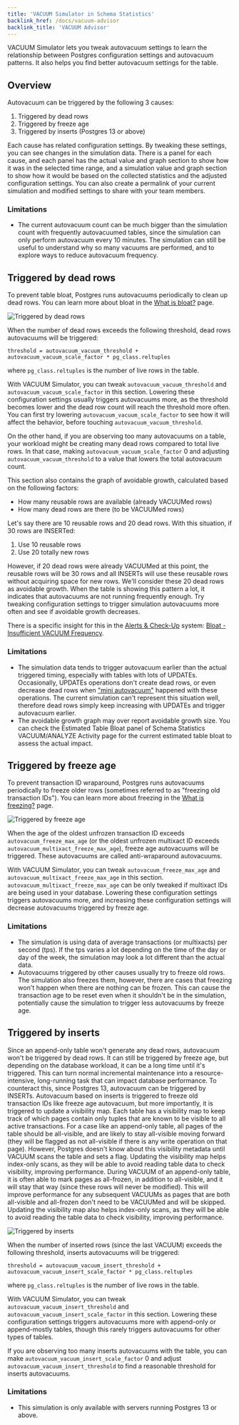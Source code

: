 ```yaml
---
title: 'VACUUM Simulator in Schema Statistics'
backlink_href: /docs/vacuum-advisor
backlink_title: 'VACUUM Advisor'
---
```


VACUUM Simulator lets you tweak autovacuum settings to learn the relationship
between Postgres configuration settings and autovacuum patterns.
It also helps you find better autovacuum settings for the table.

## Overview

Autovacuum can be triggered by the following 3 causes:

1. Triggered by dead rows
2. Triggered by freeze age
3. Triggered by inserts (Postgres 13 or above)

Each cause has related configuration settings. By tweaking these settings, you
can see changes in the simulation data.
There is a panel for each cause, and each panel has the actual value and graph
section to show how it was in the selected time range, and a simulation value
and graph section to show how it would be based on the collected statistics and
the adjusted configuration settings.
You can also create a permalink of your current simulation and modified settings
to share with your team members.

### Limitations

* The current autovacuum count can be much bigger than the simulation count with
  frequently autovacuumed tables, since the simulation can only perform
  autovacuum every 10 minutes. The simulation can still be useful to understand
  why so many vacuums are performed, and to explore ways to reduce autovacuum
  frequency.

## Triggered by dead rows

To prevent table bloat, Postgres runs autovacuums periodically to clean up dead
rows. You can learn more about bloat in the
[What is bloat?](/docs/vacuum-advisor/what-is-bloat) page.

![Triggered by dead rows](vacuum_simulator_dead_rows.png)

When the number of dead rows exceeds the following threshold, dead rows
autovacuums will be triggered:

```
threshold = autovacuum_vacuum_threshold + autovacuum_vacuum_scale_factor * pg_class.reltuples
```

where `pg_class.reltuples` is the number of live rows in the table.

With VACUUM Simulator, you can tweak `autovacuum_vacuum_threshold` and
`autovacuum_vacuum_scale_factor` in this section. Lowering these configuration
settings usually triggers autovacuums more, as the threshold becomes lower and
the dead row count will reach the threshold more often.
You can first try lowering `autovacuum_vacuum_scale_factor` to see how it will
affect the behavior, before touching `autovacuum_vacuum_threshold`.

On the other hand, if you are observing too many autovacuums on a table, your
workload might be creating many dead rows compared to total live rows.
In that case, making `autovacuum_vacuum_scale_factor` 0 and adjusting
`autovacuum_vacuum_threshold` to a value that lowers the total autovacuum count.

This section also contains the graph of avoidable growth, calculated based on
the following factors:

* How many reusable rows are available (already VACUUMed rows)
* How many dead rows are there (to be VACUUMed rows)

Let's say there are 10 reusable rows and 20 dead rows. With this situation, if
30 rows are INSERTed:

1. Use 10 reusable rows
2. Use 20 totally new rows

However, if 20 dead rows were already VACUUMed at this point, the reusable rows
will be 30 rows and all INSERTs will use these reusable rows without acquiring
space for new rows. We'll consider these 20 dead rows as avoidable growth.
When the table is showing this pattern a lot, it indicates that autovacuums are
not running frequently enough. Try tweaking configuration settings to trigger
simulation autovacuums more often and see if avoidable growth decreases.

There is a specific insight for this in the [Alerts & Check-Up](/docs/checks/) system:
[Bloat - Insufficient VACUUM Frequency](/docs/checks/vacuum/insufficient_vacuum_frequency).

### Limitations

* The simulation data tends to trigger autovacuum earlier than the actual
  triggered timing, especially with tables with lots of UPDATEs.
  Occasionally, UPDATEs operations don't create dead rows, or even decrease dead
  rows when ["mini autovacuum"](https://pganalyze.com/blog/5mins-postgres-debug-UPDATE-bloated-tables-auto-explain-pageinspect#hot-pruning-in-postgres)
  happened with these operations.
  The current simulation can't represent this situation well, therefore dead
  rows simply keep increasing with UPDATEs and trigger autovacuum earlier.
* The avoidable growth graph may over report avoidable growth size.
  You can check the Estimated Table Bloat panel of Schema Statistics
  VACUUM/ANALYZE Activity page for the current estimated table bloat to assess
  the actual impact.


## Triggered by freeze age

To prevent transaction ID wraparound, Postgres runs autovacuums periodically to
freeze older rows (sometimes referred to as "freezing old transaction IDs").
You can learn more about freezing in the
[What is freezing?](/docs/vacuum-advisor/what-is-freezing) page.

![Triggered by freeze age](vacuum_simulator_freezing.png)

When the age of the oldest unfrozen transaction ID exceeds
`autovacuum_freeze_max_age` (or the oldest unfrozen multixact ID exceeds
`autovacuum_multixact_freeze_max_age`), freeze age autovacuums will
be triggered. These autovacuums are called anti-wraparound autovacuums.

With VACUUM Simulator, you can tweak `autovacuum_freeze_max_age` and
`autovacuum_multixact_freeze_max_age` in this section.
`autovacuum_multixact_freeze_max_age` can be only tweaked if multixact IDs are
being used in your database. Lowering these configuration settings triggers
autovacuums more, and increasing these configuration settings will decrease
autovacuums triggered by freeze age.

### Limitations

* The simulation is using data of average transactions (or multixacts) per
  second (tps).
  If the tps varies a lot depending on the time of the day or day of the week,
  the simulation may look a lot different than the actual data.
* Autovacuums triggered by other causes usually try to freeze old rows.
  The simulation also freezes them, however, there are cases that freezing won't
  happen when there are nothing can be frozen.
  This can cause the transaction age to be reset even when it shouldn't be in
  the simulation, potentially cause the simulation to trigger less autovacuums
  by freeze age.


## Triggered by inserts

Since an append-only table won't generate any dead rows, autovacuum won't be
triggered by dead rows. It can still be triggered by freeze age, but depending
on the database workload, it can be a long time until it's triggered.
This can turn normal incremental maintenance into a resource-intensive,
long-running task that can impact database performance. To counteract this,
since Postgres 13, autovacuum can be triggered by INSERTs.
Autovacuum based on inserts is triggered to freeze old transaction IDs like
freeze age autovacuum, but more importantly, it is triggered to update a
visibility map.
Each table has a visibility map to keep track of which pages contain only tuples
that are known to be visible to all active transactions. For a case like an
append-only table, all pages of the table should be all-visible, and are likely
to stay all-visible moving forward (they will be flagged as not all-visible if
there is any write operation on that page).
However, Postgres doesn't know about this visibility metadata until VACUUM scans
the table and sets a flag.
Updating the visibility map helps index-only scans, as they will be able to
avoid reading table data to check visibility, improving performance.
During VACUUM of an append-only table, it is often able to mark pages as
all-frozen, in addition to all-visible, and it will stay that way (since these
rows will never be modified). This will improve performance for any subsequent
VACUUMs as pages that are both all-visible and all-frozen don't need to be
VACUUMed and will be skipped.
Updating the visibility map also helps index-only scans, as they will be able to
avoid reading the table data to check visibility, improving performance.

![Triggered by inserts](vacuum_simulator_inserts.png)

When the number of inserted rows (since the last VACUUM) exceeds the following
threshold, inserts autovacuums will be triggered:

```
threshold = autovacuum_vacuum_insert_threshold + autovacuum_vacuum_insert_scale_factor * pg_class.reltuples
```

where `pg_class.reltuples` is the number of live rows in the table.

With VACUUM Simulator, you can tweak `autovacuum_vacuum_insert_threshold` and
`autovacuum_vacuum_insert_scale_factor` in this section.
Lowering these configuration settings triggers autovacuums more with append-only
or append-mostly tables, though this rarely triggers autovacuums for other types
of tables.

If you are observing too many inserts autovacuums with the table, you can make
`autovacuum_vacuum_insert_scale_factor` 0 and adjust
`autovacuum_vacuum_insert_threshold` to find a reasonable threshold for inserts
autovacuums.

### Limitations

* This simulation is only available with servers running Postgres 13 or above.
